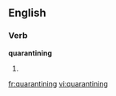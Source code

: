 
==English==

===Verb===
'''quarantining'''

# {{present participle of|[[quarantine]]}}

[[fr:quarantining]]
[[vi:quarantining]]